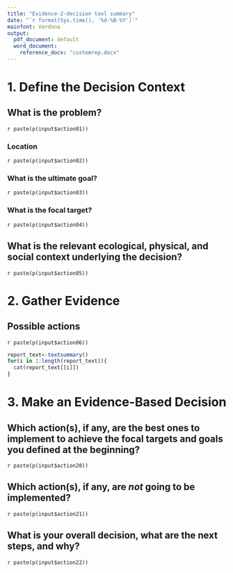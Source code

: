 ---
title: "Evidence-2-decision tool summary"
date: "`r format(Sys.time(), '%d-%B-%Y')`"
mainfont: Verdana
output:
  pdf_document: default
  word_document:
    reference_docx: "customrep.docx"
---

# 1. Define the Decision Context

## What is the problem?
`r paste(p(input$action01))`

### Location
`r paste(p(input$action02))`

### What is the ultimate goal?
`r paste(p(input$action03))`

### What is the focal target?
`r paste(p(input$action04))`

## What is the relevant ecological, physical, and social context underlying the decision?
`r paste(p(input$action05))`

# 2. Gather Evidence
## Possible actions
`r paste(p(input$action06))`

\newpage

```{r results ="asis", echo=FALSE}
report_text<-textsummary()
for(i in 1:length(report_text)){
  cat(report_text[[i]])
}
```

\newpage

# 3. Make an Evidence-Based Decision

## Which action(s), if any, are the best ones to implement to achieve the focal targets and goals you defined at the beginning?
`r paste(p(input$action20))`

## Which action(s), if any, are _not_ going to be implemented?
`r paste(p(input$action21))`

## What is your overall decision, what are the next steps, and why?
`r paste(p(input$action22))`



